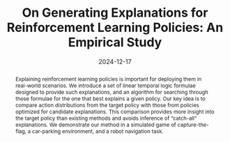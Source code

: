 ---
slug: "/projects/tl-search"
date: "2024-12-17"
title: "On Generating Explanations for Reinforcement Learning Policies: An Empirical Study"
authors:
    - name: Mikihisa Yuasa
      url: "https://miki-yuasa.github.io/"
      affiliation: "University of Illinois Urbana-Champaign"
    - name: Huy T. Tran
      url: "https://huytrtran.github.io/"
      affiliation: "University of Illinois Urbana-Champaign"
    - name: Ramavarapu S. Sreenivas
      url: "https://rsree.ise.illinois.edu/Prof._R.S._Sreenivas_%28Main%29.html"
      affiliation: "University of Illinois Urbana-Champaign"
links:
  paper: "https://ieeexplore.ieee.org/document/10804622"
  arxiv: "https://arxiv.org/abs/2309.16960"
  github: "https://github.com/miki-yuasa/tl-search"
  demo: ""
abstract: "Explaining reinforcement learning policies is important for deploying them in real-world scenarios. We introduce a set of linear temporal logic formulae designed to provide such explanations, and an algorithm for searching through those formulae for the one that best explains a given policy. Our key idea is to compare action distributions from the target policy with those from policies optimized for candidate explanations. This comparison provides more insight into the target policy than existing methods and avoids inference of “catch-all” explanations. We demonstrate our method in a simulated game of capture-the-flag, a car-parking environment, and a robot navigation task."
---